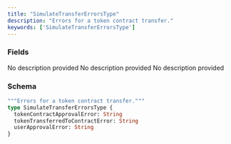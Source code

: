```yaml
---
title: "SimulateTransferErrorsType"
description: "Errors for a token contract transfer."
keywords: ['SimulateTransferErrorsType']
---
```


### Fields

<ResponseField name="tokenContractApprovalError" type="String">
  No description provided
</ResponseField>

<ResponseField name="tokenTransferredToContractError" type="String">
  No description provided
</ResponseField>

<ResponseField name="userApprovalError" type="String">
  No description provided
</ResponseField>

### Schema


```graphql 
"""Errors for a token contract transfer."""
type SimulateTransferErrorsType {
  tokenContractApprovalError: String
  tokenTransferredToContractError: String
  userApprovalError: String
}
```
